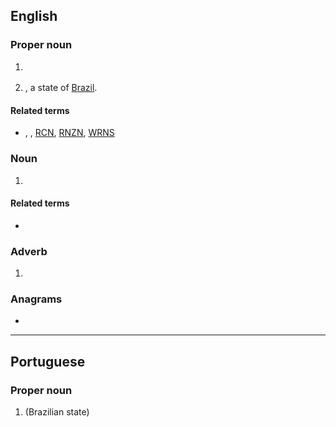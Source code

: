 {{also|rn|Rn}}
==English==

===Proper noun===
{{en-proper noun}}

# {{lb|en|UK|military|nautical}} {{initialism of|en|Royal Navy}}
# {{abbreviation of|en|Rio Grande do Norte|nodot=1}}, a state of [[Brazil]].

====Related terms====
* {{sense|UK military}} {{l|en|RAF}}, {{l|en|RAN}}, [[RCN]], [[RNZN]], [[WRNS]]

===Noun===
{{en-noun}}

# {{lb|en|healthcare}} {{initialism of|en|[[registered nurse]]|dot=;}} {{n-g|also {{m|en|R.N.}}}}

====Related terms====
* {{sense|registered nurse}} {{l|en|LPN}}

===Adverb===
{{en-adv|-}}

# {{lb|en|informal|internet slang|text messaging}} {{abbreviation of|en|right now}}
#: {{ux|en|I'm so tired '''RN'''}}

===Anagrams===
* {{anagrams|en|a=nr|NR|nr}}

----

==Portuguese==

===Proper noun===
{{pt-proper noun|m}}

# {{abbreviation of|pt|Rio Grande do Norte|nodot=1}} (Brazilian state)